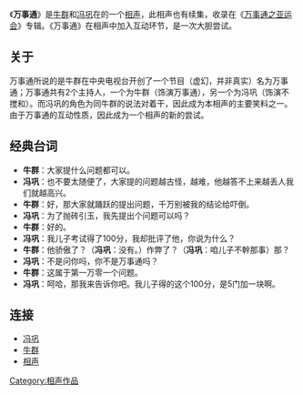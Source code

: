 {{orphan|time=2013-11-17T09:59:55+00:00}}
{{unreferenced|time=2013-11-17T09:51:15+00:00}}
《'''万事通'''》是[[牛群|牛群]]和[[冯巩|冯巩]]在{{fact|[[中央电视台春节联欢晚会|中央电视台春节联欢晚会]]上演出}}的一个[[相声|相声]]，此相声也有续集，收录在《[[万事通之亚运会|万事通之亚运会]]》专辑。《万事通》在相声中加入互动环节，是一次大胆尝试。

== 关于 ==
万事通所说的是牛群在中央电视台开创了一个节目（虚幻，并非真实）名为万事通；万事通共有2个主持人，一个为牛群（饰演万事通），另一个为冯巩（饰演不搅和）。而冯巩的角色为同牛群的说法对着干，因此成为本相声的主要笑料之一。由于万事通的互动性质，因此成为一个相声的新的尝试。
== 经典台词 ==
*'''牛群'''：大家提什么问题都可以。
*'''冯巩'''：也不要太随便了，大家提的问题越古怪，越难，他越答不上来越丢人我们就越高兴。
*'''牛群'''：好，那大家就踊跃的提出问题，千万别被我的结论给吓倒。
*'''冯巩'''：为了抛砖引玉，我先提出个问题可以吗？
*'''牛群'''：好的。
*'''冯巩'''：我儿子考试得了100分，我却批评了他，你说为什么？
*'''牛群'''：他骄傲了？（'''冯巩'''：没有。）作弊了？（'''冯巩'''：咱儿子不幹那事）那？
*'''冯巩'''：不是问你吗，你不是万事通吗？
*'''牛群'''：这属于第一万零一个问题。
*'''冯巩'''：呵哈，那我来告诉你吧。我儿子得的这个100分，是5门加一块啊。

== 连接 ==
*[[冯巩|冯巩]]
*[[牛群|牛群]]
*[[相声|相声]]

[[Category:相声作品|Category:相声作品]]